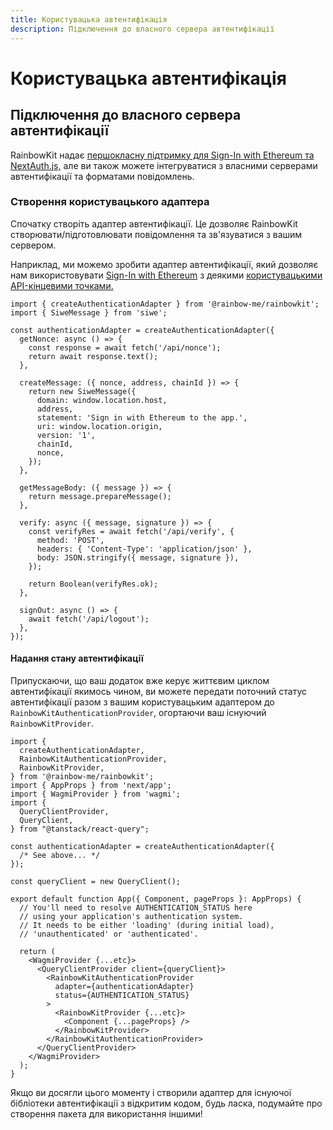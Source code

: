 ```yaml
---
title: Користувацька автентифікація
description: Підключення до власного сервера автентифікації
---
```


# Користувацька автентифікація

## Підключення до власного сервера автентифікації

RainbowKit надає [першокласну підтримку для Sign-In with Ethereum та NextAuth.js,](/docs/authentication#set-up-sign-in-with-ethereum-and-nextauthjs) але ви також можете інтегруватися з власними серверами автентифікації та форматами повідомлень.

### Створення користувацького адаптера

Спочатку створіть адаптер автентифікації. Це дозволяє RainbowKit створювати/підготовлювати повідомлення та зв'язуватися з вашим сервером.

Наприклад, ми можемо зробити адаптер автентифікації, який дозволяє нам використовувати [Sign-In with Ethereum](https://login.xyz) з деякими [користувацькими API-кінцевими точками.](https://wagmi.sh/examples/sign-in-with-ethereum)

```tsx
import { createAuthenticationAdapter } from '@rainbow-me/rainbowkit';
import { SiweMessage } from 'siwe';

const authenticationAdapter = createAuthenticationAdapter({
  getNonce: async () => {
    const response = await fetch('/api/nonce');
    return await response.text();
  },

  createMessage: ({ nonce, address, chainId }) => {
    return new SiweMessage({
      domain: window.location.host,
      address,
      statement: 'Sign in with Ethereum to the app.',
      uri: window.location.origin,
      version: '1',
      chainId,
      nonce,
    });
  },

  getMessageBody: ({ message }) => {
    return message.prepareMessage();
  },

  verify: async ({ message, signature }) => {
    const verifyRes = await fetch('/api/verify', {
      method: 'POST',
      headers: { 'Content-Type': 'application/json' },
      body: JSON.stringify({ message, signature }),
    });

    return Boolean(verifyRes.ok);
  },

  signOut: async () => {
    await fetch('/api/logout');
  },
});
```

#### Надання стану автентифікації

Припускаючи, що ваш додаток вже керує життєвим циклом автентифікації якимось чином, ви можете передати поточний статус автентифікації разом з вашим користувацьким адаптером до `RainbowKitAuthenticationProvider`, огортаючи ваш існуючий `RainbowKitProvider`.

```tsx
import {
  createAuthenticationAdapter,
  RainbowKitAuthenticationProvider,
  RainbowKitProvider,
} from '@rainbow-me/rainbowkit';
import { AppProps } from 'next/app';
import { WagmiProvider } from 'wagmi';
import {
  QueryClientProvider,
  QueryClient,
} from "@tanstack/react-query";

const authenticationAdapter = createAuthenticationAdapter({
  /* See above... */
});

const queryClient = new QueryClient();

export default function App({ Component, pageProps }: AppProps) {
  // You'll need to resolve AUTHENTICATION_STATUS here
  // using your application's authentication system.
  // It needs to be either 'loading' (during initial load),
  // 'unauthenticated' or 'authenticated'.

  return (
    <WagmiProvider {...etc}>
      <QueryClientProvider client={queryClient}>
        <RainbowKitAuthenticationProvider
          adapter={authenticationAdapter}
          status={AUTHENTICATION_STATUS}
        >
          <RainbowKitProvider {...etc}>
            <Component {...pageProps} />
          </RainbowKitProvider>
        </RainbowKitAuthenticationProvider>
      </QueryClientProvider>
    </WagmiProvider>
  );
}
```

Якщо ви досягли цього моменту і створили адаптер для існуючої бібліотеки автентифікації з відкритим кодом, будь ласка, подумайте про створення пакета для використання іншими!
